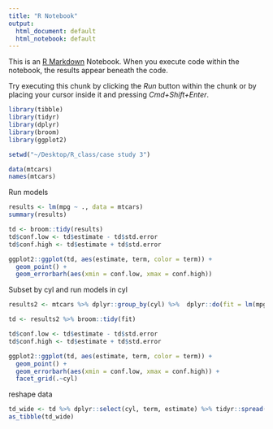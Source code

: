 ```yaml
---
title: "R Notebook"
output:
  html_document: default
  html_notebook: default
---
```


This is an [R Markdown](http://rmarkdown.rstudio.com) Notebook. When you execute code within the notebook, the results appear beneath the code. 

Try executing this chunk by clicking the *Run* button within the chunk or by placing your cursor inside it and pressing *Cmd+Shift+Enter*. 

```r
library(tibble)
library(tidyr)
library(dplyr)
library(broom)
library(ggplot2)

setwd("~/Desktop/R_class/case study 3")
```

```r
data(mtcars)
names(mtcars)
```


Run models 
```r
results <- lm(mpg ~ ., data = mtcars)
summary(results)

td <- broom::tidy(results)
td$conf.low <- td$estimate - td$std.error
td$conf.high <- td$estimate + td$std.error
```



```r
ggplot2::ggplot(td, aes(estimate, term, color = term)) + 
  geom_point() + 
  geom_errorbarh(aes(xmin = conf.low, xmax = conf.high))
```


Subset by cyl and run models in cyl
```r
results2 <- mtcars %>% dplyr::group_by(cyl) %>%  dplyr::do(fit = lm(mpg ~ ., data = .))

td <- results2 %>% broom::tidy(fit)

td$conf.low <- td$estimate - td$std.error
td$conf.high <- td$estimate + td$std.error
```



```r
ggplot2::ggplot(td, aes(estimate, term, color = term)) + 
  geom_point() + 
  geom_errorbarh(aes(xmin = conf.low, xmax = conf.high)) + 
  facet_grid(.~cyl)

```



reshape data
```r
td_wide <- td %>% dplyr::select(cyl, term, estimate) %>% tidyr::spread(term, estimate)
as_tibble(td_wide)
```

